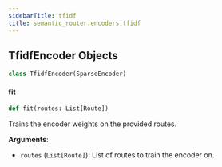 ```yaml
---
sidebarTitle: tfidf
title: semantic_router.encoders.tfidf
---
```


## TfidfEncoder Objects

```python
class TfidfEncoder(SparseEncoder)
```

#### fit

```python
def fit(routes: List[Route])
```

Trains the encoder weights on the provided routes.

**Arguments**:

- `routes` (`List[Route]`): List of routes to train the encoder on.

